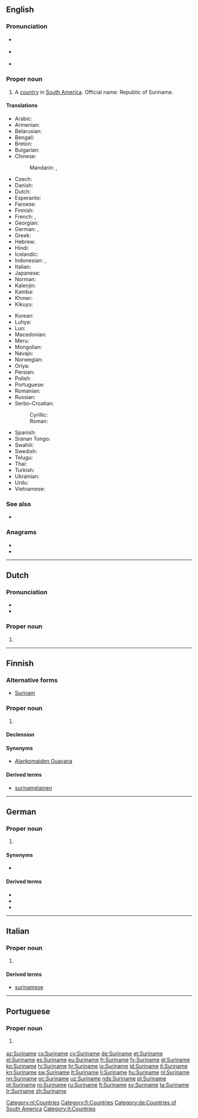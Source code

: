 ==English==
{{wikipedia}}

===Pronunciation===
* {{a|UK}} {{IPA|/ˌsʊə.ɹɪˈnæm/|/ˌsjʊə.ɹɪˈnæm/|/ˈsʊə.ɹɪ.næm/|lang=en}}
* {{a|US}} {{IPA|/ˌsʊɹ.ɪˈnɑm/|/ˈsʊɹ.ɪ.nɑm/|/ˈsʊɹ.ɪ.næm/|lang=en}}
* {{audio|en-us-Suriname.ogg|Audio (US)|lang=en}}

===Proper noun===
{{en-proper noun}}

# A [[country]] in [[South America]]. Official name: Republic of Suriname.

====Translations====
{{trans-top|country}}
* Arabic: {{t|ar|سُورِينَام|m|tr=surīnām}}
* Armenian: {{t|hy|Սուրինամ}}
* Belarusian: {{t|be|Сурынам|m|tr=Surynám|sc=Cyrl}}
* Bengali: {{t|bn|সুরিনাম|sc=Beng}}
* Breton: {{t|br|Surinam}}
* Bulgarian: {{t|bg|Суринам|m|tr=Surinám|sc=Cyrl}}
* Chinese:
*: Mandarin: {{t|cmn|蘇里南|sc=Hani}}, {{t+|cmn|苏里南|tr=Sūlǐnán|sc=Hani}}
* Czech: {{t+|cs|Surinam|m}}
* Danish: {{t|da|Surinam}}
* Dutch: {{t+|nl|Suriname}}
* Esperanto: {{t|eo|Surinamo}}
* Faroese: {{t|fo|Surinam|n}}
* Finnish: {{t+|fi|Suriname}}
* French: {{t+|fr|Surinam|m}}, {{t+|fr|Suriname|m}}
* Georgian: {{t|ka|სურინამი}}
* German: {{t+|de|Surinam}}, {{t+|de|Suriname}}
* Greek: {{t+|el|Σουρινάμ|n}}
* Hebrew: {{t|he|סורינאם|sc=Hebr}}
* Hindi: {{t+|hi|सूरीनाम|tr=sūrīnām|sc=Deva}}
* Icelandic: {{t+|is|Súrínam|n}}
* Indonesian: {{t+|id|Suriname}}, {{t|id|Surinam}}
* Italian: {{t|it|Suriname}}
* Japanese: {{t+|ja|スリナム|tr=Surinamu}}
* Norman: {{t|nrf|Suriname|m}}
* Kalenjin: {{t|kln|Surinam}}
* Kamba: {{t|kam|Surinamu}}
* Khmer: {{t|km|សូរីណាម|tr=sooriinaam|sc=Khmr}}
* Kikuyu: {{t|ki|Surinamu}}
{{trans-mid}}
* Korean: {{t+|ko|수리남|tr=Surinam|sc=Hang}}
* Luhya: {{t|luy|Surinamu}}
* Luo: {{t|luo|Surinam}}
* Macedonian: {{t|mk|Суринам|m|tr=Súrinam|sc=Cyrl}}
* Meru: {{t|mer|Surinamu}}
* Mongolian: {{t|mn|Суринам|tr=Surinám|sc=Cyrl}}
* Navajo: {{t|nv|Sówinam}}
* Norwegian: {{t|no|Surinam}}
* Oriya: {{t|or|ସୁରିନାମ|sc=Orya}}
* Persian: {{t|fa|سورینام|tr=surinâm|sc=fa-Arab}}
* Polish: {{t+|pl|Surinam}}
* Portuguese: {{t+|pt|Suriname}}
* Romanian: {{t|ro|Surinam|n}}
* Russian: {{t+|ru|Сурина́м|m}}
* Serbo-Croatian:
*: Cyrillic: {{t|sh|Суринам|m|sc=Cyrl}}
*: Roman: {{t+|sh|Surinam|m}}
* Spanish: {{t+|es|Surinam}}
* Sranan Tongo: {{t|srn|Sranang}}
* Swahili: {{t+|sw|Surinamu}}
* Swedish: {{t+|sv|Surinam}}
* Telugu: {{t+|te|సురినామ్|tr=Surinām|sc=Telu}}
* Thai: {{t+|th|ซูรินาเม|tr=sūrināme|sc=Thai}}
* Turkish: {{t+|tr|Surinam}}
* Ukrainian: {{t+|uk|Суринам|m|tr=Surynám|sc=Cyrl}}
* Urdu: {{t|ur|سرینام|sc=ur-Arab}}
* Vietnamese: {{t|vi|Suriname}}
{{trans-bottom}}

===See also===
* {{list:countries of South America/en}}

===Anagrams===
* {{l|en|aneurism}}
* {{l|en|Sumerian}}

----

==Dutch==
{{wikipedia|lang=nl}}

===Pronunciation===
* {{IPA|/ˌsyriˈnaːmə/|lang=nl}}
* {{audio|Nl-Suriname.ogg|Audio|lang=nl}}

===Proper noun===
{{nl-proper noun|n}}

# {{l|en|Suriname}}

[[Category:nl:Countries]]

----

==Finnish==
{{wikipedia|lang=fi}}

===Alternative forms===
* [[Surinam#Finnish|Surinam]] {{qualifier|dated}}

===Proper noun===
{{fi-proper noun}}

# {{l|en|Suriname}}

====Declension====
{{fi-decl-nalle|n=sg|Surinam|||a}}

====Synonyms====
* [[Alankomaiden Guayana]] {{qualifier|obsolete}}

====Derived terms====
* [[surinamelainen]]

[[Category:fi:Countries]]

----

==German==
{{wikipedia|lang=de}}

===Proper noun===
{{de-proper noun|n}}

# {{l|en|Suriname}}

====Synonyms====
* {{l|de|Surinam}}

====Derived terms====
* {{l|de|Surinamer}}
* {{l|de|Surinamerin}}
* {{l|de|surinamisch}}

[[Category:de:Countries of South America]]

----

==Italian==
{{wikipedia|lang=it}}

===Proper noun===
{{it-proper noun|g=m}}

# {{l|en|Suriname}}

====Derived terms====
* [[surinamese]]

[[Category:it:Countries]]

----

==Portuguese==

===Proper noun===
{{pt-proper noun|m}}

# {{l|en|Suriname}} {{gloss|country in South America}}

{{catlangcode|pt|Countries of South America}}

[[az:Suriname]]
[[cs:Suriname]]
[[cy:Suriname]]
[[de:Suriname]]
[[et:Suriname]]
[[el:Suriname]]
[[es:Suriname]]
[[eu:Suriname]]
[[fr:Suriname]]
[[fy:Suriname]]
[[gl:Suriname]]
[[ko:Suriname]]
[[hi:Suriname]]
[[hr:Suriname]]
[[io:Suriname]]
[[id:Suriname]]
[[it:Suriname]]
[[kn:Suriname]]
[[sw:Suriname]]
[[lt:Suriname]]
[[li:Suriname]]
[[hu:Suriname]]
[[nl:Suriname]]
[[nn:Suriname]]
[[oc:Suriname]]
[[uz:Suriname]]
[[nds:Suriname]]
[[pl:Suriname]]
[[pt:Suriname]]
[[ro:Suriname]]
[[ru:Suriname]]
[[fi:Suriname]]
[[sv:Suriname]]
[[ta:Suriname]]
[[tr:Suriname]]
[[zh:Suriname]]